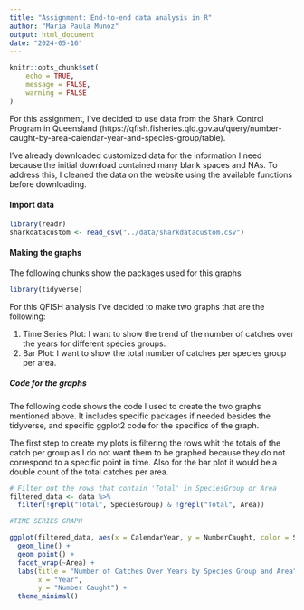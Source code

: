 ```yaml
---
title: "Assignment: End-to-end data analysis in R"
author: "Maria Paula Munoz"
output: html_document
date: "2024-05-16"
---
```


```r
knitr::opts_chunk$set(
	echo = TRUE,
	message = FALSE,
	warning = FALSE
)
```

For this assignment, I've decided to use data from the Shark Control Program in Queensland (https://qfish.fisheries.qld.gov.au/query/number-caught-by-area-calendar-year-and-species-group/table). 

I've already downloaded customized data for the information I need because the initial download contained many blank spaces and NAs. To address this, I cleaned the data on the website using the available functions before downloading.

#### Import data

```r
library(readr)
sharkdatacustom <- read_csv("../data/sharkdatacustom.csv")
```

#### Making the graphs 

The following chunks show the packages used for this graphs

```r
library(tidyverse)
```

For this QFISH analysis I've decided to make two graphs that are the following:

1. Time Series Plot: I want to show the trend of the number of catches over the years for different species groups.
2. Bar Plot: I want to show the total number of catches per species group per area.

##### Code for the graphs 
The following code shows the code I used to create the two graphs mentioned above. It includes specific packages if needed besides the tidyverse, and specific ggplot2 code for the specifics of the graph. 

The first step to create my plots is filtering the rows whit the totals of the catch per group as I do not want them to be graphed because they do not correspond to a specific point in time. Also for the bar plot it would be a double count of the total catches per area. 

```r
# Filter out the rows that contain 'Total' in SpeciesGroup or Area
filtered_data <- data %>% 
  filter(!grepl("Total", SpeciesGroup) & !grepl("Total", Area))

```

```r
#TIME SERIES GRAPH

ggplot(filtered_data, aes(x = CalendarYear, y = NumberCaught, color = SpeciesGroup, group = SpeciesGroup)) +
  geom_line() +
  geom_point() +
  facet_wrap(~Area) +
  labs(title = "Number of Catches Over Years by Species Group and Area",
       x = "Year",
       y = "Number Caught") +
  theme_minimal()

```




 